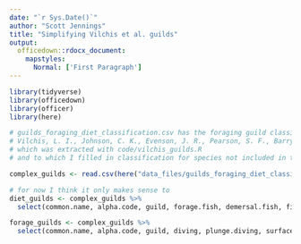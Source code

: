 ```yaml
---
date: "`r Sys.Date()`"
author: "Scott Jennings"
title: "Simplifying Vilchis et al. guilds"
output: 
  officedown::rdocx_document:
    mapstyles:
      Normal: ['First Paragraph']
---
```


```r
library(tidyverse)
library(officedown)
library(officer)
library(here)


```


```r

# guilds_foraging_diet_classification.csv has the foraging guild classification of
# Vilchis, L. I., Johnson, C. K., Evenson, J. R., Pearson, S. F., Barry, K. L., Davidson, P., … Gaydos, J. K. (2014). Assessing ecological correlates of marine bird declines to inform marine conservation. Conservation Biology, 29(1), 154–163. https://doi.org/10.1111/cobi.12378
# which was extracted with code/vilchis_guilds.R
# and to which I filled in classification for species not included in that paper.

complex_guilds <- read.csv(here("data_files/guilds_foraging_diet_classification.csv"))
```

```r

# for now I think it only makes sense to 
diet_guilds <- complex_guilds %>% 
  select(common.name, alpha.code, guild, forage.fish, demersal.fish, fish.roe, snails, mussels.clams, crustaceans, plants)

forage_guilds <- complex_guilds %>% 
  select(common.name, alpha.code, guild, diving, plunge.diving, surface.seizing, dabbling, intertidal.foraging)

```
